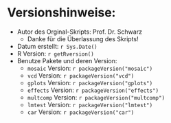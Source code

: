 # Versionshinweise:

* Autor des Orginal-Skripts: Prof. Dr. Schwarz
    - Danke für die Überlassung des Skripts!
* Datum erstellt: `r Sys.Date()`
* R Version: `r getRversion()`
* Benutze Pakete und deren Version:
    - `mosaic` Version: `r packageVersion("mosaic")`
    - `vcd` Version: `r packageVersion("vcd")`
    - `gplots` Version: `r packageVersion("gplots")`
    - `effects` Version: `r packageVersion("effects")`
    - `multcomp` Version: `r packageVersion("multcomp")`
    - `lmtest` Version: `r packageVersion("lmtest")`
    - `car` Version: `r packageVersion("car")`
